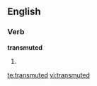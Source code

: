 ==English==

===Verb===
'''transmuted'''

# {{past of|[[transmute]]}}

[[te:transmuted]]
[[vi:transmuted]]